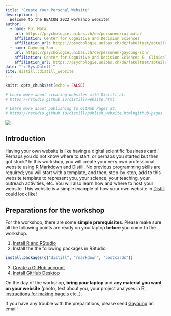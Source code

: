 ```yaml
---
title: "Create Your Personal Website"
description: |
  Welcome to the BEACON 2022 workshop website! 
author:
  - name: Rui Mata
    url: https://psychologie.unibas.ch/de/personen/rui-mata/
    affiliation: Center for Cognitive and Decision Sciences
    affiliation_url: https://psychologie.unibas.ch/de/fakultaet/abteilungen/cognitive-and-decision-sciences-305/
  - name: Gayoung Son
    url: https://psychologie.unibas.ch/de/personen/gayoung-son/
    affiliation: Center for Cognitive and Decision Sciences &  Clinical Psychology and Neuroscience
    affiliation_url: https://psychologie.unibas.ch/de/fakultaet/abteilungen/cognitive-and-decision-sciences-305/
date: "`r Sys.Date()`"
site: distill::distill_website
---
```


```r
knitr::opts_chunk$set(echo = FALSE)

# Learn more about creating websites with Distill at:
# https://rstudio.github.io/distill/website.html

# Learn more about publishing to GitHub Pages at:
# https://rstudio.github.io/distill/publish_website.html#github-pages

```
![](resources/logos.png)

## Introduction

Having your own website is like having a digital scientific ‘business card.’ Perhaps you do not know where to start, or perhaps you started but then got stuck? In this workshop, you will create your very own professional website using [R Markdown](https://rmarkdown.rstudio.com/) and [Distill](https://rstudio.github.io/distill/). No previous programming skills are required; you will start with a template, and then, step-by-step, add to this website template to represent you, your science, your teaching, your outreach activities, etc. You will also learn how and where to host your website. This website is a simple example of how your own website in [Distill](https://rstudio.github.io/distill/) could look like!

## Preparations for the workshop
For the workshop, there are some **simple prerequisites**. Please make sure all the following points are ready on your laptop **before** you come to the workshop.

  1. [Install R and RStudio](https://www.rstudio.com/products/rstudio/download/)
  2. Install the the following packages in RStudio:
  
```r
install.packages(c("distill", "rmarkdown", "postcards"))
```  
  
  3. [Create a GitHub account](https://github.com/join)
  4. [Install GitHub Desktop](https://desktop.github.com/)

On the day of the workshop, **bring your laptop** and **any material you want on your website** (photo, text about you, your project analyses in R, [instructions for making bagels](https://stats.andrewheiss.com/bread/bagels.html) etc..).

If you have any trouble with the preparations, please send [Gayoung](mailto:g.son@unibas.ch) an email!

